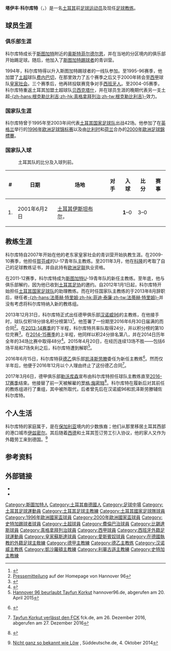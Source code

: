 {{noteTA
|G1=Football|G2=uefa|G3=德甲|G4=laliga
}}
{{Infobox football biography
| name              = 塔伊丰·科尔库特<br />Tayfun Korkut
| fullname          = {{lang|tr|Tayfun Korkut}}
| image             = Tayfun korkut.jpg
| height            = {{height|m=1.84}}
| birth_date        = {{birth date and age|1974|4|2|df=y}}
| birth_place       = {{BRD}}[[斯图加特|斯图加特]]
| position          = [[中场|中场]]
| currentclub       =
| youthyears1       = {{0|0000}}–1987
| youthclubs1       = {{link-de|TB鲁伊特|TB Ruit}}
| youthyears2       = 1987–1994
| youthclubs2       = [[斯圖加特踢球者足球俱樂部|斯圖加特踢球者]]
| years1            = 1994–1995
| years2            = 1995–2000
| years3            = 2000–2003
| years4            = 2003–2004
| years5            = 2004–2005
| years6            = 2005–2006
| clubs1            = [[斯圖加特踢球者足球俱樂部|斯圖加特踢球者]]
| clubs2            = [[費倫巴治體育會|费内巴切]]
| clubs3            = [[皇家蘇斯達|皇家蘇斯達]]
| clubs4            = [[皇家西班牙人體育俱樂部|西班牙人]]
| clubs5            = [[贝西克塔什体操俱乐部|贝西克塔什]]
| clubs6            = [[真格拿拜列治體育會|-{zh-hans:根克勒比利吉;zh-hk:真格拿拜列治;zh-tw:根克勒比利吉}-]]
| caps1             = 14
| caps2             = 145
| caps3             = 78
| caps4             = 21
| caps5             = 16
| caps6             = 13
| goals1            = 0
| goals2            = 12
| goals3            = 9
| goals4            = 0
| goals5            = 1
| goals6            = 1
| totalcaps         = 287
| totalgoals        = 23
| nationalyears1    = 1995
| nationalteam1     = [[土耳其21歲以下國家足球隊|土耳其U21]]
| nationalcaps1     = 3
| nationalgoals1    = 1
| nationalyears2    = 1995–2003
| nationalteam2     = [[土耳其國家足球隊|土耳其]]
| nationalcaps2     = 42
| nationalgoals2    = 1
| manageryears1     = 2007–2008
| managerclubs1     = [[皇家蘇斯達|皇家蘇斯達]]U19
| manageryears2     = 2009–2010
| managerclubs2     = [[賀芬咸1899體育會|賀芬咸]]U17
| manageryears3     = 2011–2012
| managerclubs3     = [[斯图加特体育俱乐部|斯图加特]]U19
| manageryears4     = 2013–2015
| managerclubs4     = [[汉诺威96足球俱乐部|汉诺威96]]
| manageryears5     = 2016
| managerclubs5     = [[凯泽斯劳滕足球俱乐部|凯泽斯劳滕]]
| manageryears6     = 2017
| managerclubs6     = [[勒沃库森足球俱乐部|勒沃库森]]
| manageryears7     = 2018
| managerclubs7     = [[斯图加特体育俱乐部|斯图加特]]
| manageryears8     = 2021–2022
| managerclubs8     = [[柏林赫塔體育俱樂部|哈化柏林]]
}}

'''塔伊丰·科尔库特'''（{{lang-tr|Tayfun Korkut}}，{{bd|1974年|4月2日|catIdx=Korkut, Tayfun}}）是一名[[土耳其|土耳其]]前[[足球员|足球运动员]]及现任[[足球教练|足球教练]]。

==球员生涯==
===俱乐部生涯===
科尔库特成长于[[斯图加特|斯图加特]]附近的[[奥斯特菲尔德尔恩|奥斯特菲尔德尔恩]]，并在当地的分区{{link-de|鲁伊特 (奥斯特菲尔德尔恩)|Ruit (Ostfildern)|鲁伊特}}境内的俱乐部{{link-de|TB鲁伊特|TB Ruit}}开始踢足球。随后，他加入了[[斯图加特踢球者|斯图加特踢球者]]的青训营。

1994年，科尔库特得以升入斯图加特踢球者的一线队参加{{link-de|德国足球南部地区联赛|Fußball-Regionalliga Süd|德国南部地区联赛}}。至1995-96赛季，他加盟了[[土耳其足球超级联赛|土超]]球队[[費倫巴治體育會|费内巴切]]，在那里效力了五个赛季之后又于2000年转会至[[西班牙足球甲级联赛|西甲]]球队[[皇家社会|皇家社会]]。三个赛季后，他再转投联赛竞争对手[[皇家西班牙人體育俱樂部|西班牙人]]。至2004-05赛季，科尔库特重返土耳其加盟土超球队[[贝西克塔什体操俱乐部|贝西克塔什]]，并在球员生涯的晚期代表另一支土超[[真格拿拜列治體育會|-{zh-hans:根克勒比利吉;zh-hk:真格拿拜列治;zh-tw:根克勒比利吉}-]]效力。

===国家队生涯===
科尔库特曾于1995年至2003年间代表[[土耳其国家足球队|土耳其国家足球队]]出战42场。他参加了在[[英格兰|英格兰]]举行的[[1996年欧洲足球锦标赛|1996年欧洲足球锦标赛]]以及由[[比利时|比利时]]和[[荷兰|荷兰]]合办的[[2000年歐洲足球錦標賽|2000年歐洲足球錦標賽]]。

===国家队入球===
:土耳其队的比分及入球列前。
{| class="wikitable"
|-
! # !! 日期 !! 场地 !! 对手 !! 入球 !! 比分 !! 赛事
|-
| 1. ||2001年6月2日 || [[土耳其|土耳其]][[伊斯坦布尔|伊斯坦布尔]]，{{link-en|伊诺努体育场|BJK İnönü Stadium}} || {{fb|AZE}} || '''1'''–0 || 3–0 || {{link-en|2002年世界盃外圍賽 (歐洲區)|2002 FIFA World Cup qualification (UEFA)|2002年世界杯预选赛}}
|}

==教练生涯==
科尔库特自2007年开始在他的老东家皇家社会的青训营开始执教生涯。在2009-10赛季，他担任[[賀芬咸1899體育會|賀芬咸]]的U-17青年队主教练。至2011年3月，他在[[科隆|科隆]]的{{link-de|亨内斯·魏斯魏勒学院|Hennes-Weisweiler-Akademie}}考取了自己的足球教练证书，并自此持有[[欧洲足联|欧洲足联]]执业资格。

在2011-12赛季，科尔库特成为[[斯图加特体育俱乐部|斯图加特]]U-19青年队的新任主教练。至年底，他与俱乐部解约，因为他已收到[[土耳其足球總會|土耳其足协]]的邀约。自2012年1月1日起，科尔库特开始担任[[土耳其国家足球队|土耳其国家足球队]]的助理教练。而在时任国家队主教练的{{link-de|阿卜杜拉·艾维奇|Abdullah Avcı}}于2013年8月辞职后，继任者[[菲迪·泰廉|-{zh-hans:法蒂赫·特里姆;zh-hk:菲迪·泰廉;zh-tw:法蒂赫·特里姆}-]]并没有考虑将科尔库特纳入新的教练组。

2013年12月31日，科尔库特正式出任德甲俱乐部[[汉诺威96|汉诺威96]]的主教练，在他接手时，球队仅积18分排名积分榜第13<ref>{{cite web|url=http://www.kicker.de/news/fussball/bundesliga/spieltag/1-bundesliga/2013-14/17/0/spieltag.html|title=1. Bundesliga - Spieltag / Tabelle|publisher=Kicker|date=|accessdate=2017-03-16|archive-date=2016-08-07|archive-url=https://web.archive.org/web/20160807084753/http://www.kicker.de/news/fussball/bundesliga/spieltag/1-bundesliga/2013-14/17/0/spieltag.html|dead-url=no}}</ref>。他签署了一份期至2016年6月30日届满的而合同<ref>[http://www.hannover96.de/CDA/aktuelles/alle-news/detailansicht.html?tx_ttnews%5Btt_news%5D=54024&cHash=b06d89ec972710c89c2a1d874c040d16 Pressemitteilung] {{webarchive|url=https://web.archive.org/web/20150227074321/http://www.hannover96.de/CDA/aktuelles/alle-news/detailansicht.html?tx_ttnews%5Btt_news%5D=54024&cHash=b06d89ec972710c89c2a1d874c040d16 |date=2015-02-27 }} auf der Homepage von Hannover 96</ref>。在[[2013年至2014年德国足球甲级联赛|2013-14赛季]]的下半程，科尔库特共率队取得24分，并以积分榜的第10位完赛<ref>{{cite web|url=http://www.kicker.de/news/fussball/bundesliga/spieltag/1-bundesliga/2013-14/34/0/spieltag.html|title=1. Bundesliga - Spieltag / Tabelle|publisher=Kicker|date=|accessdate=2017-03-16|archive-date=2016-08-09|archive-url=https://web.archive.org/web/20160809115529/http://www.kicker.de/news/fussball/bundesliga/spieltag/1-bundesliga/2013-14/34/0/spieltag.html|dead-url=no}}</ref>。在[[2014年至2015年德国足球甲级联赛|2014-15赛季]]的上半程，他同样以积24分排名第八，并在2014日历年全年的34场比赛中取得48分<ref>{{cite web|url=http://www.kicker.de/news/fussball/bundesliga/spieltag/1-bundesliga/2014-15/17/0/spieltag.html|title=1. Bundesliga - Spieltag / Tabelle|publisher=Kicker|date=|accessdate=2017-03-16|archive-date=2016-08-15|archive-url=https://web.archive.org/web/20160815140231/http://www.kicker.de/news/fussball/bundesliga/spieltag/1-bundesliga/2014-15/17/0/spieltag.html|dead-url=no}}</ref>。2015年4月20日，在经历连续13场不胜——包括6场平局和7场失利之后，科尔库特遭到解职<ref>[http://www.hannover96.de/CDA/aktuelles/alle-news/detailansicht/news/Hannover_96_beurlaubt_Tayfun_Korkut.html Hannover 96 beurlaubt Tayfun Korkut] {{webarchive|url=https://archive.is/20150420082706/http://www.hannover96.de/CDA/aktuelles/alle-news/detailansicht/news/Hannover_96_beurlaubt_Tayfun_Korkut.html |date=2015-04-20 }} hannover96.de, abgerufen am 20. April 2015</ref>。

2016年6月15日，科尔库特获[[德乙|德乙]]俱乐部[[凯泽斯劳滕足球俱乐部|凯泽斯劳滕]]委任为新任主教练<ref>{{Internetquelle|url=http://www.kicker.de/news/fussball/2bundesliga/startseite/653896/artikel_korkut-wird-neuer-fck-trainer.html|titel=Korkut wird neuer FCK-Trainer|werk=kicker online|zugriff=2016-06-15}} {{Wayback|url=http://www.kicker.de/news/fussball/2bundesliga/startseite/653896/artikel_korkut-wird-neuer-fck-trainer.html |date=20180625021753 }}</ref>。然而仅半年后，他便于2016年12月以个人理由终止了这份德乙合同<ref>[http://fck.de/de/1-fc-kaiserslautern/aktuell/news/news-details/news/detail/News/tayfun-korkut-verlaesst-den-fck.html Tayfun Korkut verlässt den FCK] {{Wayback|url=http://fck.de/de/1-fc-kaiserslautern/aktuell/news/news-details/news/detail/News/tayfun-korkut-verlaesst-den-fck.html |date=20161227201954 }} fck.de, am 26. Dezember 2016, abgerufen am 27. Dezember 2016</ref>。

2017年3月6日，德甲俱乐部[[勒沃库森足球俱乐部|勒沃库森]]宣布由科尔库特担任球队主教练直至[[2016年至2017年德国足球甲级联赛|2016-17赛季]]结束。他接替了前一天被解雇的[[罗格·施密特_(足球教练)|罗格·施密特]]<ref>{{Internetquelle|url=http://www.bayer04.de/B04-DEU//de/_md_aktuell-dt.aspx?aktuell=aktuell-13812|titel=Tayfun Korkut neuer Cheftrainer bei Bayer 04|hrsg=[[勒沃库森|Bayer 04 Leverkusen]]|datum=2017-03-06|zugriff=2017-03-06|offline=ja|archiv-url=https://web.archive.org/web/20170306211349/http://www.bayer04.de/B04-DEU//de/_md_aktuell-dt.aspx?aktuell=aktuell-13812|archiv-datum=2017-03-06}} {{Wayback|url=http://www.bayer04.de/B04-DEU//de/_md_aktuell-dt.aspx?aktuell=aktuell-13812 |date=20170306211349 }}</ref>。科尔库特在履新后对其前任的教练组进行了重组，其中{{link-de|马库斯·克勒舍|Markus Krösche}}被{{link-de|克萨韦尔·岑布罗德|Xaver Zembrod}}所取代，后者曾先后在汉诺威96和凯泽斯劳滕辅佐科尔库特。

==个人生活==
科尔库特的家庭属于{{link-de|巴尔干土耳其人|Balkantürken}}，是在[[保加利亚|保加利亚]]境内的少数族裔；他们从那里移居土耳其西部的港口城市[[伊兹密尔|伊兹密尔]]。其后随着[[西德|西德]]和土耳其签订劳工引入协议，他的家人又作为外籍劳工来到德国。<ref>[http://www.sueddeutsche.de/sport/hannovers-coach-tayfun-korkut-fasziniert-von-del-bosque-1.2158139-2 Nicht ganz so bekannt wie Löw] {{Wayback|url=http://www.sueddeutsche.de/sport/hannovers-coach-tayfun-korkut-fasziniert-von-del-bosque-1.2158139-2 |date=20180620181026 }}, Süddeutsche.de, 4. Oktober 2014</ref>

==参考资料==
{{reflist|2}}

== 外部链接 ==
* {{fussballdaten|korkuttayfun}}
* {{wfb|tayfun-korkut}}

{{DEFAULTSORT:Korkut, Tayfun}}
[[Category:斯圖加特人|Category:斯圖加特人]]
[[Category:土耳其裔德國人|Category:土耳其裔德國人]]
[[Category:足球中場|Category:足球中場]]
[[Category:土耳其足球運動員|Category:土耳其足球運動員]]
[[Category:土耳其足球主教練|Category:土耳其足球主教練]]
[[Category:土耳其國家足球隊球員|Category:土耳其國家足球隊球員]]
[[Category:1996年歐洲國家盃球員|Category:1996年歐洲國家盃球員]]
[[Category:2000年歐洲國家盃球員|Category:2000年歐洲國家盃球員]]
[[Category:史特加踢球者球員|Category:史特加踢球者球員]]
[[Category:土超球員|Category:土超球員]]
[[Category:費倫巴治球員|Category:費倫巴治球員]]
[[Category:比錫達斯球員|Category:比錫達斯球員]]
[[Category:真格拿拜列治球員|Category:真格拿拜列治球員]]
[[Category:西甲球員|Category:西甲球員]]
[[Category:西班牙外籍足球運動員|Category:西班牙外籍足球運動員]]
[[Category:皇家蘇斯達球員|Category:皇家蘇斯達球員]]
[[Category:愛斯賓奴球員|Category:愛斯賓奴球員]]
[[Category:在德國執教的外籍足球主敎練|Category:在德國執教的外籍足球主敎練]]
[[Category:德甲主教練|Category:德甲主教練]]
[[Category:德乙主教练|Category:德乙主教练]]
[[Category:汉诺威主教练|Category:汉诺威主教练]]
[[Category:凱沙羅頓主教練|Category:凱沙羅頓主教練]]
[[Category:利華古遜主教練|Category:利華古遜主教練]]
[[Category:史特加主教練|Category:史特加主教練]]